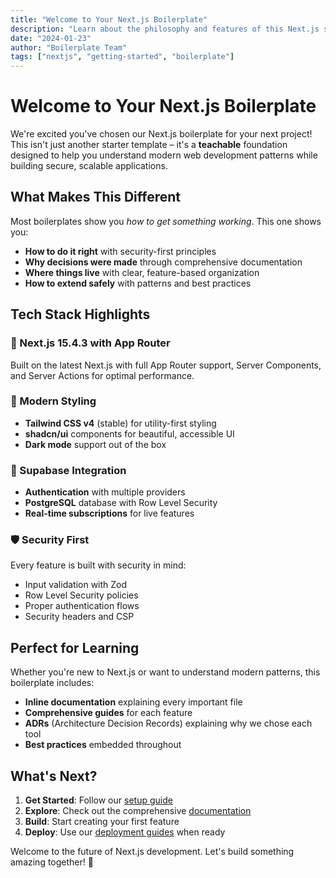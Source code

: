 ```yaml
---
title: "Welcome to Your Next.js Boilerplate"
description: "Learn about the philosophy and features of this Next.js starter template"
date: "2024-01-23"
author: "Boilerplate Team"
tags: ["nextjs", "getting-started", "boilerplate"]
---
```


# Welcome to Your Next.js Boilerplate

We're excited you've chosen our Next.js boilerplate for your next project! This isn't just another starter template – it's a **teachable** foundation designed to help you understand modern web development patterns while building secure, scalable applications.

## What Makes This Different

Most boilerplates show you *how to get something working*. This one shows you:

- **How to do it right** with security-first principles
- **Why decisions were made** through comprehensive documentation
- **Where things live** with clear, feature-based organization
- **How to extend safely** with patterns and best practices

## Tech Stack Highlights

### 🚀 Next.js 15.4.3 with App Router
Built on the latest Next.js with full App Router support, Server Components, and Server Actions for optimal performance.

### 🎨 Modern Styling
- **Tailwind CSS v4** (stable) for utility-first styling
- **shadcn/ui** components for beautiful, accessible UI
- **Dark mode** support out of the box

### 🔐 Supabase Integration
- **Authentication** with multiple providers
- **PostgreSQL** database with Row Level Security
- **Real-time subscriptions** for live features

### 🛡️ Security First
Every feature is built with security in mind:
- Input validation with Zod
- Row Level Security policies
- Proper authentication flows
- Security headers and CSP

## Perfect for Learning

Whether you're new to Next.js or want to understand modern patterns, this boilerplate includes:

- **Inline documentation** explaining every important file
- **Comprehensive guides** for each feature
- **ADRs** (Architecture Decision Records) explaining why we chose each tool
- **Best practices** embedded throughout

## What's Next?

1. **Get Started**: Follow our [setup guide](/docs/quick-start/setup-project)
2. **Explore**: Check out the comprehensive [documentation](/docs)
3. **Build**: Start creating your first feature
4. **Deploy**: Use our [deployment guides](/docs/deployment) when ready

Welcome to the future of Next.js development. Let's build something amazing together! 🎉
